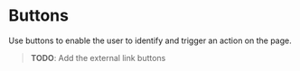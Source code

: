 
# Buttons

Use buttons to enable the user to identify and trigger an action on the page.

> **TODO**: Add the external link buttons

<ContentHeader parent-path="neill" />
